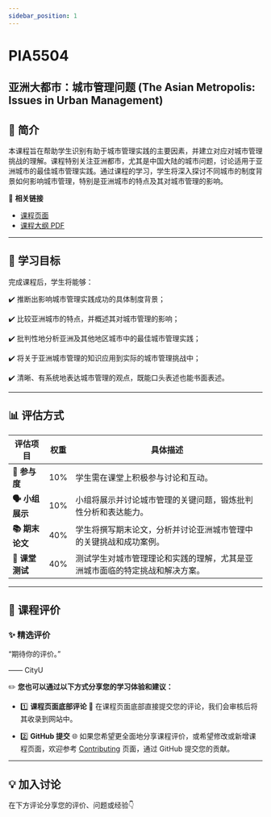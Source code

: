 ```yaml
---
sidebar_position: 1
---
```


# PIA5504
## 亚洲大都市：城市管理问题 (The Asian Metropolis: Issues in Urban Management)

## **📘 简介**
本课程旨在帮助学生识别有助于城市管理实践的主要因素，并建立对应对城市管理挑战的理解。课程特别关注亚洲都市，尤其是中国大陆的城市问题，讨论适用于亚洲城市的最佳城市管理实践。通过课程的学习，学生将深入探讨不同城市的制度背景如何影响城市管理，特别是亚洲城市的特点及其对城市管理的影响。

🔗 **相关链接**
- [课程页面](https://www.cityu.edu.hk/catalogue/pg/202425/course/PIA5504.htm)
- [课程大纲 PDF](https://www.cityu.edu.hk/catalogue/pg/202425/course/PIA5504.pdf)

---

## **🎯 学习目标**

完成课程后，学生将能够：

✔️ 推断出影响城市管理实践成功的具体制度背景；

✔️ 比较亚洲城市的特点，并概述其对城市管理的影响；

✔️ 批判性地分析亚洲及其他地区城市中的最佳城市管理实践；

✔️ 将关于亚洲城市管理的知识应用到实际的城市管理挑战中；

✔️ 清晰、有系统地表达城市管理的观点，既能口头表述也能书面表述。

---

## **📊 评估方式**

| **评估项目**                | **权重** | **具体描述**                                                                                       |
|----------------------------|---------|---------------------------------------------------------------------------------------------------|
| **💬 参与度**                | 10%     | 学生需在课堂上积极参与讨论和互动。                                                                |
| **🗣️ 小组展示**             | 10%     | 小组将展示并讨论城市管理的关键问题，锻炼批判性分析和表达能力。                                  |
| **📚 期末论文**              | 40%     | 学生将撰写期末论文，分析并讨论亚洲城市管理中的关键挑战和成功案例。                               |
| **📅 课堂测试**              | 40%     | 测试学生对城市管理理论和实践的理解，尤其是亚洲城市面临的特定挑战和解决方案。                    |

---

## **💬 课程评价**

### ✨ **精选评价**
<div className={commentStyles.commentBox}>
    <p className={commentStyles.commentText}>
        “期待你的评价。”
    </p>
    <p className={commentStyles.commentAuthor}>—— CityU</p>
</div>

✏️ **您也可以通过以下方式分享您的学习体验和建议：**

- 1️⃣ **课程页面底部评论**
💬 在课程页面底部直接提交您的评论，我们会审核后将其收录到网站中。

- 2️⃣ **GitHub 提交**
🌐 如果您希望更全面地分享课程评价，或希望修改或新增课程页面，欢迎参考 [Contributing](https://penjc.github.io/CityU/contributing) 页面，通过 GitHub 提交您的贡献。

---

## **💡 加入讨论**

在下方评论分享您的评价、问题或经验👇
<Utterances />